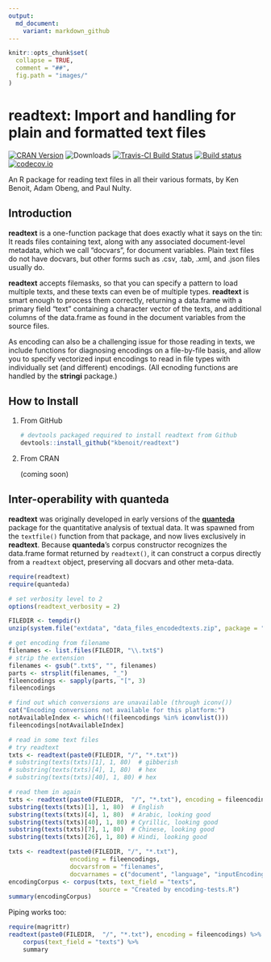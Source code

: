 ```yaml
---
output:
  md_document:
    variant: markdown_github
---
```


<!-- README.md is generated from README.Rmd. Please edit that file -->

```r
knitr::opts_chunk$set(
  collapse = TRUE,
  comment = "##",
  fig.path = "images/"
)
```

# readtext: Import and handling for plain and formatted text files

[![CRAN Version](http://www.r-pkg.org/badges/version/readtext)](https://CRAN.R-project.org/package=readtext)
![Downloads](http://cranlogs.r-pkg.org/badges/readtext)
[![Travis-CI Build Status](https://travis-ci.org/kbenoit/readtext.svg?branch=master)](https://travis-ci.org/kbenoit/readtext)
[![Build status](https://ci.appveyor.com/api/projects/status/x6dtvh2m7mj3b026/branch/master?svg=true)](https://ci.appveyor.com/project/kbenoit/readtext)
[![codecov.io](https://codecov.io/github/kbenoit/readtext/coverage.svg?branch=master)][1]


[1]: https://codecov.io/gh/kbenoit/readtext/branch/master

An R package for reading text files in all their various formats, by Ken Benoit, Adam Obeng, and Paul Nulty.

## Introduction

**readtext** is a one-function package that does exactly what it says on the tin: It reads files containing text, along with any associated document-level metadata, which we call "docvars", for document variables.  Plain text files do not have docvars, but other forms such as .csv, .tab, .xml, and .json files usually do.  

**readtext** accepts filemasks, so that you can specify a pattern to load multiple texts, and these texts can even be of multiple types.  **readtext** is smart enough to process them correctly, returning a data.frame with a primary field "text" containing a character vector of the texts, and additional columns of the data.frame as found in the document variables from the source files.

As encoding can also be a challenging issue for those reading in texts, we include functions for diagnosing encodings on a file-by-file basis, and allow you to specify vectorized input encodings to read in file types with individually set (and different) encodings.  (All ecnoding functions are handled by the **stringi** package.)

## How to Install

1.  From GitHub

    ```r
    # devtools packaged required to install readtext from Github 
    devtools::install_github("kbenoit/readtext") 
    ```

2.  From CRAN

    (coming soon)

## Inter-operability with **quanteda**

**readtext** was originally developed in early versions of the [**quanteda**](https://github.com/kbenoit/quanteda) package for the quantitative analysis of textual data.  It was spawned from the `textfile()` function from that package, and now lives exclusively in **readtext**.  Because **quanteda**'s corpus constructor recognizes the data.frame format returned by `readtext()`, it can construct a corpus directly from a `readtext` object, preserving all docvars and other meta-data.

```r
require(readtext)
require(quanteda)

# set verbosity level to 2
options(readtext_verbosity = 2)

FILEDIR <- tempdir()
unzip(system.file("extdata", "data_files_encodedtexts.zip", package = "readtext"), exdir = FILEDIR)

# get encoding from filename
filenames <- list.files(FILEDIR, "\\.txt$")
# strip the extension
filenames <- gsub(".txt$", "", filenames)
parts <- strsplit(filenames, "_")
fileencodings <- sapply(parts, "[", 3)
fileencodings

# find out which conversions are unavailable (through iconv())
cat("Encoding conversions not available for this platform:")
notAvailableIndex <- which(!(fileencodings %in% iconvlist()))
fileencodings[notAvailableIndex]

# read in some text files
# try readtext
txts <- readtext(paste0(FILEDIR, "/", "*.txt"))
# substring(texts(txts)[1], 1, 80)  # gibberish
# substring(texts(txts)[4], 1, 80)  # hex
# substring(texts(txts)[40], 1, 80) # hex

# read them in again
txts <- readtext(paste0(FILEDIR,  "/", "*.txt"), encoding = fileencodings)
substring(texts(txts)[1], 1, 80)  # English
substring(texts(txts)[4], 1, 80)  # Arabic, looking good 
substring(texts(txts)[40], 1, 80) # Cyrillic, looking good
substring(texts(txts)[7], 1, 80)  # Chinese, looking good
substring(texts(txts)[26], 1, 80) # Hindi, looking good

txts <- readtext(paste0(FILEDIR, "/", "*.txt"), 
                 encoding = fileencodings,
                 docvarsfrom = "filenames", 
                 docvarnames = c("document", "language", "inputEncoding"))
encodingCorpus <- corpus(txts, text_field = "texts", 
                         source = "Created by encoding-tests.R") 
summary(encodingCorpus)
```

Piping works too:
```r
require(magrittr)
readtext(paste0(FILEDIR,  "/", "*.txt"), encoding = fileencodings) %>%
    corpus(text_field = "texts") %>% 
    summary
```





